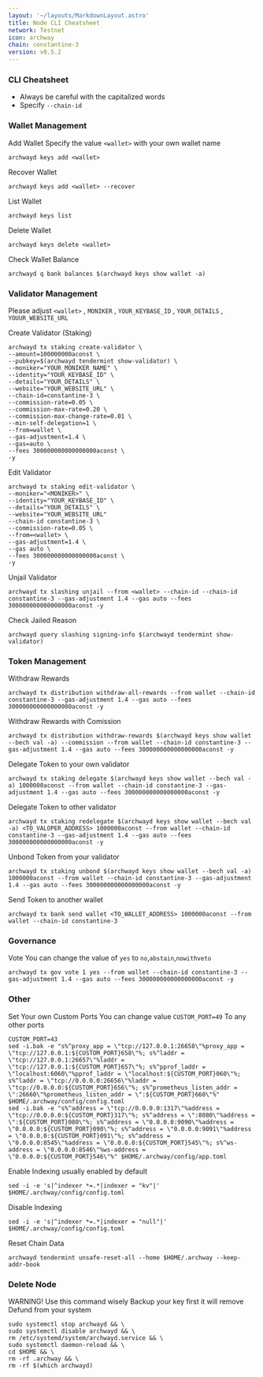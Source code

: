 ```yaml
---
layout: '~/layouts/MarkdownLayout.astro'
title: Node CLI Cheatsheet
network: Testnet
icon: archway
chain: constantine-3
version: v0.5.2
---
```


### CLI Cheatsheet

- Always be careful with the capitalized words
- Specify `--chain-id`

### Wallet Management

Add Wallet
Specify the value `<wallet>` with your own wallet name

```
archwayd keys add <wallet>
```

Recover Wallet
```
archwayd keys add <wallet> --recover
```

List Wallet
```
archwayd keys list
```

Delete Wallet
```
archwayd keys delete <wallet>
```

Check Wallet Balance
```
archwayd q bank balances $(archwayd keys show wallet -a)
```

### Validator Management

Please adjust `<wallet>` , `MONIKER` , `YOUR_KEYBASE_ID` , `YOUR_DETAILS` , `YOUUR_WEBSITE_URL`

Create Validator (Staking)
```
archwayd tx staking create-validator \
--amount=100000000aconst \
--pubkey=$(archwayd tendermint show-validator) \
--moniker="YOUR_MONIKER_NAME" \
--identity="YOUR_KEYBASE_ID" \
--details="YOUR_DETAILS" \
--website="YOUR_WEBSITE_URL" \
--chain-id=constantine-3 \
--commission-rate=0.05 \
--commission-max-rate=0.20 \
--commission-max-change-rate=0.01 \
--min-self-delegation=1 \
--from=wallet \
--gas-adjustment=1.4 \
--gas=auto \
--fees 300000000000000000aconst \
-y
```

Edit Validator
```
archwayd tx staking edit-validator \
--moniker="<MONIKER>" \
--identity="YOUR_KEYBASE_ID" \
--details="YOUR_DETAILS" \
--website="YOUR_WEBSITE_URL"
--chain-id constantine-3 \
--commission-rate=0.05 \
--from=<wallet> \
--gas-adjustment=1.4 \
--gas auto \
--fees 300000000000000000aconst \
-y
```


Unjail Validator
```
archwayd tx slashing unjail --from <wallet> --chain-id --chain-id constantine-3 --gas-adjustment 1.4 --gas auto --fees 300000000000000000aconst -y
```

Check Jailed Reason
```
archwayd query slashing signing-info $(archwayd tendermint show-validator)
```

### Token Management

Withdraw Rewards
```
archwayd tx distribution withdraw-all-rewards --from wallet --chain-id constantine-3 --gas-adjustment 1.4 --gas auto --fees 300000000000000000aconst -y
```

Withdraw Rewards with Comission
```
archwayd tx distribution withdraw-rewards $(archwayd keys show wallet --bech val -a) --commission --from wallet --chain-id constantine-3 --gas-adjustment 1.4 --gas auto --fees 300000000000000000aconst -y
```

Delegate Token to your own validator
```
archwayd tx staking delegate $(archwayd keys show wallet --bech val -a) 1000000aconst --from wallet --chain-id constantine-3 --gas-adjustment 1.4 --gas auto --fees 300000000000000000aconst -y
```

Delegate Token to other validator
```
archwayd tx staking redelegate $(archwayd keys show wallet --bech val -a) <TO_VALOPER_ADDRESS> 1000000aconst --from wallet --chain-id constantine-3 --gas-adjustment 1.4 --gas auto --fees 300000000000000000aconst -y
```

Unbond Token from your validator
```
archwayd tx staking unbond $(archwayd keys show wallet --bech val -a) 1000000aconst --from wallet --chain-id constantine-3 --gas-adjustment 1.4 --gas auto --fees 300000000000000000aconst -y
```

Send Token to another wallet
```
archwayd tx bank send wallet <TO_WALLET_ADDRESS> 1000000aconst --from wallet --chain-id constantine-3
```

### Governance 

Vote
You can change the value of `yes` to `no`,`abstain`,`nowithveto`

```
archwayd tx gov vote 1 yes --from wallet --chain-id constantine-3 --gas-adjustment 1.4 --gas auto --fees 300000000000000000aconst -y
```

### Other

Set Your own Custom Ports
You can change value `CUSTOM_PORT=49` To any other ports
```
CUSTOM_PORT=43
sed -i.bak -e "s%^proxy_app = \"tcp://127.0.0.1:26658\"%proxy_app = \"tcp://127.0.0.1:${CUSTOM_PORT}658\"%; s%^laddr = \"tcp://127.0.0.1:26657\"%laddr = \"tcp://127.0.0.1:${CUSTOM_PORT}657\"%; s%^pprof_laddr = \"localhost:6060\"%pprof_laddr = \"localhost:${CUSTOM_PORT}060\"%; s%^laddr = \"tcp://0.0.0.0:26656\"%laddr = \"tcp://0.0.0.0:${CUSTOM_PORT}656\"%; s%^prometheus_listen_addr = \":26660\"%prometheus_listen_addr = \":${CUSTOM_PORT}660\"%" $HOME/.archway/config/config.toml
sed -i.bak -e "s%^address = \"tcp://0.0.0.0:1317\"%address = \"tcp://0.0.0.0:${CUSTOM_PORT}317\"%; s%^address = \":8080\"%address = \":${CUSTOM_PORT}080\"%; s%^address = \"0.0.0.0:9090\"%address = \"0.0.0.0:${CUSTOM_PORT}090\"%; s%^address = \"0.0.0.0:9091\"%address = \"0.0.0.0:${CUSTOM_PORT}091\"%; s%^address = \"0.0.0.0:8545\"%address = \"0.0.0.0:${CUSTOM_PORT}545\"%; s%^ws-address = \"0.0.0.0:8546\"%ws-address = \"0.0.0.0:${CUSTOM_PORT}546\"%" $HOME/.archway/config/app.toml
```

Enable Indexing usually enabled by default
```
sed -i -e 's|^indexer *=.*|indexer = "kv"|' $HOME/.archway/config/config.toml
```

Disable Indexing
```
sed -i -e 's|^indexer *=.*|indexer = "null"|' $HOME/.archway/config/config.toml
```

Reset Chain Data
```
archwayd tendermint unsafe-reset-all --home $HOME/.archway --keep-addr-book
```

### Delete Node

WARNING! Use this command wisely 
Backup your key first it will remove Defund from your system

```
sudo systemctl stop archwayd && \
sudo systemctl disable archwayd && \
rm /etc/systemd/system/archwayd.service && \
sudo systemctl daemon-reload && \
cd $HOME && \
rm -rf .archway && \
rm -rf $(which archwayd)
```
